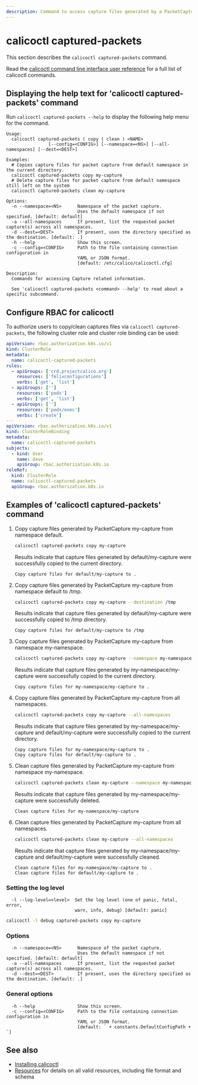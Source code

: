 ```yaml
---
description: Command to access capture files generated by a PacketCapture.
---
```



# calicoctl captured-packets

This section describes the `calicoctl captured-packets` command.

Read the [calicoctl command line interface user reference](overview.mdx)
for a full list of calicoctl commands.

## Displaying the help text for 'calicoctl captured-packets' command

Run `calicoctl captured-packets --help` to display the following help menu for the
command.

```
Usage:
  calicoctl captured-packets ( copy | clean ) <NAME>
                [--config=<CONFIG>] [--namespace=<NS>] [--all-namespaces] [--dest=<DEST>]

Examples:
  # Copies capture files for packet capture from default namespace in the current directory.
  calicoctl captured-packets copy my-capture
  # Delete capture files for packet capture from default namespace still left on the system
  calicoctl captured-packets clean my-capture

Options:
  -n --namespace=<NS>      Namespace of the packet capture.
                           Uses the default namespace if not specified. [default: default]
  -a --all-namespaces      If present, list the requested packet capture(s) across all namespaces.
  -d --dest=<DEST>         If present, uses the directory specified as the destination. [default: .]
  -h --help                Show this screen.
  -c --config=<CONFIG>     Path to the file containing connection configuration in
                           YAML or JSON format.
                           [default: /etc/calico/calicoctl.cfg]

Description:
  Commands for accessing Capture related information.

  See 'calicoctl captured-packets <command> --help' to read about a specific subcommand.

```

## Configure RBAC for calicoctl

To authorize users to copy/clean captures files via `calicoctl captured-packets`, the following cluster role and cluster role binding can be used:

```yaml
apiVersion: rbac.authorization.k8s.io/v1
kind: ClusterRole
metadata:
  name: calicoctl-captured-packets
rules:
  - apiGroups: ['crd.projectcalico.org']
    resources: ['felixconfigurations']
    verbs: ['get', 'list']
  - apiGroups: ['']
    resources: ['pods']
    verbs: ['get', 'list']
  - apiGroups: ['']
    resources: ['pods/exec']
    verbs: ['create']
---
apiVersion: rbac.authorization.k8s.io/v1
kind: ClusterRoleBinding
metadata:
  name: calicoctl-captured-packets
subjects:
  - kind: User
    name: dave
    apiGroup: rbac.authorization.k8s.io
roleRef:
  kind: ClusterRole
  name: calicoctl-captured-packets
  apiGroup: rbac.authorization.k8s.io
```

## Examples of 'calicoctl captured-packets' command

1. Copy capture files generated by PacketCapture my-capture from namespace default.

   ```bash
   calicoctl captured-packets copy my-capture
   ```

   Results indicate that capture files generated by default/my-capture were successfully copied to the current directory.

   ```
   Copy capture files for default/my-capture to .
   ```

1. Copy capture files generated by PacketCapture my-capture from namespace default to /tmp.

   ```bash
   calicoctl captured-packets copy my-capture --destination /tmp
   ```

   Results indicate that capture files generated by default/my-capture were successfully copied to /tmp directory.

   ```
   Copy capture files for default/my-capture to /tmp
   ```

1. Copy capture files generated by PacketCapture my-capture from namespace my-namespace.

   ```bash
   calicoctl captured-packets copy my-capture --namespace my-namespace
   ```

   Results indicate that capture files generated by my-namespace/my-capture were successfully copied to the current directory.

   ```
   Copy capture files for my-namespace/my-capture to .
   ```

1. Copy capture files generated by PacketCapture my-capture from all namespaces.

   ```bash
   calicoctl captured-packets copy my-capture --all-namespaces
   ```

   Results indicate that capture files generated by my-namespace/my-capture and default/my-capture were successfully copied to the current directory.

   ```
   Copy capture files for my-namespace/my-capture to .
   Copy capture files for default/my-capture to .
   ```

1. Clean capture files generated by PacketCapture my-capture from namespace my-namespace.

   ```bash
   calicoctl captured-packets clean my-capture --namespace my-namespace
   ```

   Results indicate that capture files generated by my-namespace/my-capture were successfully deleted.

   ```
   Clean capture files for my-namespace/my-capture
   ```

1. Clean capture files generated by PacketCapture my-capture from all namespaces.

   ```bash
   calicoctl captured-packets clean my-capture --all-namespaces
   ```

   Results indicate that capture files generated by my-namespace/my-capture and default/my-capture were successfully cleaned.

   ```
   Clean capture files for my-namespace/my-capture to .
   Clean capture files for default/my-capture to .
   ```

### Setting the log level

```
  -l --log-level=<level>  Set the log level (one of panic, fatal, error,
                          warn, info, debug) [default: panic]
```

```bash
calicoctl -l debug captured-packets copy my-capture
```

### Options

```
  -n --namespace=<NS>      Namespace of the packet capture.
                           Uses the default namespace if not specified. [default: default]
  -a --all-namespaces      If present, list the requested packet capture(s) across all namespaces.
  -d --dest=<DEST>         If present, uses the directory specified as the destination. [default: .]
```

### General options

```
  -h --help                Show this screen.
  -c --config=<CONFIG>     Path to the file containing connection configuration in
                           YAML or JSON format.
                           [default: ` + constants.DefaultConfigPath + `]
```

## See also

- [Installing calicoctl](../../../operations/clis/calicoctl/install.mdx)
- [Resources](../../resources/overview.mdx) for details on all valid resources, including file format
  and schema
